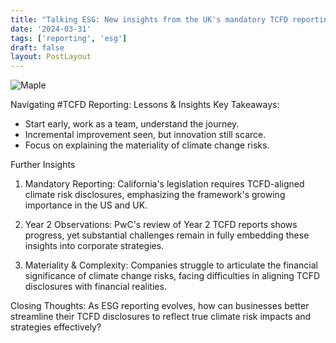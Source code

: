 ```yaml
---
title: "Talking ESG: New insights from the UK's mandatory TCFD reporting"
date: '2024-03-31'
tags: ['reporting', 'esg']
draft: false
layout: PostLayout
---
```


<div className="flex justify-center">
<div className="my-1 w-full px-2 xl:my-1 xl:w-1/2 xl:px-2">
    <img src="https://willpolesa.pythonanywhere.com/static/podcast_thumbnails/recYzCAQ4P1X6aEHjpodcast_thumbnail.jpg" alt="Maple" className="mx-auto h-58 w-auto" />
</div>
</div>

Navigating #TCFD Reporting: Lessons & Insights
Key Takeaways:
- Start early, work as a team, understand the journey.
- Incremental improvement seen, but innovation still scarce.
- Focus on explaining the materiality of climate change risks.

Further Insights
1. Mandatory Reporting:
California's legislation requires TCFD-aligned climate risk disclosures, emphasizing the framework's growing importance in the US and UK.

2. Year 2 Observations:
PwC's review of Year 2 TCFD reports shows progress, yet substantial challenges remain in fully embedding these insights into corporate strategies.

3. Materiality & Complexity:
Companies struggle to articulate the financial significance of climate change risks, facing difficulties in aligning TCFD disclosures with financial realities.

Closing Thoughts:
As ESG reporting evolves, how can businesses better streamline their TCFD disclosures to reflect true climate risk impacts and strategies effectively?
